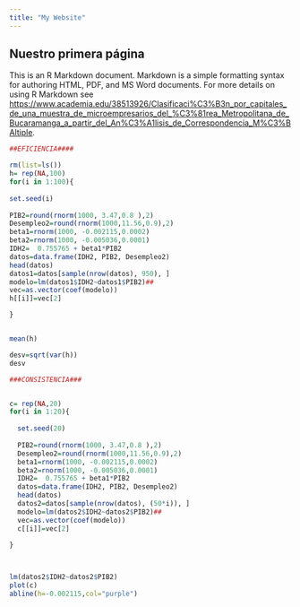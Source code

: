```yaml
---
title: "My Website"
---
```




## Nuestro primera página 

This is an R Markdown document. Markdown is a simple formatting syntax for authoring HTML, PDF, and MS Word documents. For more details on using R Markdown see <https://www.academia.edu/38513926/Clasificaci%C3%B3n_por_capitales_de_una_muestra_de_microempresarios_del_%C3%81rea_Metropolitana_de_Bucaramanga_a_partir_del_An%C3%A1lisis_de_Correspondencia_M%C3%BAltiple>.


```r
##EFICIENCIA####

rm(list=ls())
h= rep(NA,100) 
for(i in 1:100){
  
set.seed(i)
  
PIB2=round(rnorm(1000, 3.47,0.8 ),2)
Desempleo2=round(rnorm(1000,11.56,0.9),2)
beta1=rnorm(1000, -0.002115,0.0002)
beta2=rnorm(1000, -0.005036,0.0001)
IDH2=  0.755765 + beta1*PIB2
datos=data.frame(IDH2, PIB2, Desempleo2)
head(datos)
datos1=datos[sample(nrow(datos), 950), ]
modelo=lm(datos1$IDH2~datos1$PIB2)##
vec=as.vector(coef(modelo))
h[[i]]=vec[2]

}


mean(h)

desv=sqrt(var(h))
desv

###CONSISTENCIA###


c= rep(NA,20) 
for(i in 1:20){
  
  set.seed(20)
  
  PIB2=round(rnorm(1000, 3.47,0.8 ),2)
  Desempleo2=round(rnorm(1000,11.56,0.9),2)
  beta1=rnorm(1000, -0.002115,0.0002)
  beta2=rnorm(1000, -0.005036,0.0001)
  IDH2=  0.755765 + beta1*PIB2
  datos=data.frame(IDH2, PIB2, Desempleo2)
  head(datos)
  datos2=datos[sample(nrow(datos), (50*i)), ]
  modelo=lm(datos2$IDH2~datos2$PIB2)##
  vec=as.vector(coef(modelo))
  c[[i]]=vec[2]
  
}



lm(datos2$IDH2~datos2$PIB2)
plot(c)
abline(h=-0.002115,col="purple")

```

